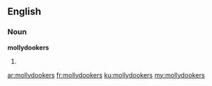 ==English==

===Noun===
'''mollydookers'''

# {{plural of|mollydooker}}

[[ar:mollydookers]]
[[fr:mollydookers]]
[[ku:mollydookers]]
[[my:mollydookers]]